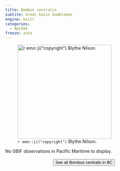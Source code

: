```yaml
---
title: Bombus centralis
subtite: Great basin bumblebee
engine: knitr
categories:
  - Apidae
freeze: auto
---
```

![`r emo::ji("copyright")` Blythe Nilson.](https://inaturalist-open-data.s3.amazonaws.com/photos/213738911/large.jpg){height=300}



No GBIF observations in Pacific Maritime to display.
<br><br>
<center>


<a href="https://inaturalist.ca/observations?place_id=7085&subview=map&taxon_id=321463"><button type="button" class="btn btn-secondary">See all Bombus centralis in BC <i class="fa-solid fa-arrow-up-right-from-square"></i> </button></a>
</center>
